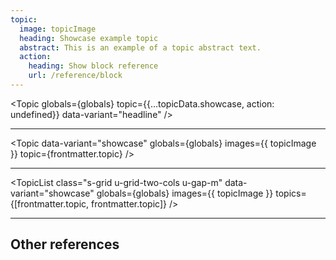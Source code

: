 ```yaml
---
topic:
  image: topicImage
  heading: Showcase example topic
  abstract: This is an example of a topic abstract text.
  action:
    heading: Show block reference
    url: /reference/block
---
```


<Topic
  globals={globals}
  topic={{...topicData.showcase, action: undefined}}
  data-variant="headline"
/>

---

<Topic
  data-variant="showcase"
  globals={globals}
  images={{ topicImage }}
  topic={frontmatter.topic}
/>

---

<TopicList 
  class="s-grid u-grid-two-cols u-gap-m"
  data-variant="showcase"
  globals={globals}
  images={{ topicImage }}
  topics={[frontmatter.topic, frontmatter.topic]}
/>

---

## Other references

<TopicList 
  class="s-grid u-grid-three-cols u-gap-m"
  data-variant="card"
  globals={globals}
  topics={Object.values(topicData)}
/>
